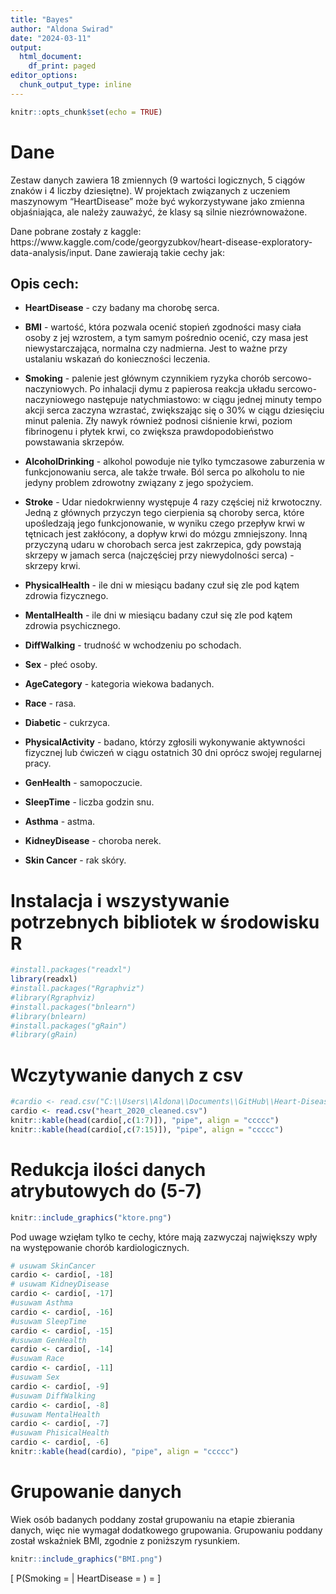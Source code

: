 ```yaml
---
title: "Bayes"
author: "Aldona Swirad"
date: "2024-03-11"
output: 
  html_document:
    df_print: paged
editor_options:
  chunk_output_type: inline
---
```


```r
knitr::opts_chunk$set(echo = TRUE)
```
# Dane

Zestaw danych zawiera 18 zmiennych (9 wartości logicznych, 5 ciągów znaków i 4 liczby dziesiętne). W projektach związanych z uczeniem maszynowym "HeartDisease" może być wykorzystywane jako zmienna objaśniająca, ale należy zauważyć, że klasy są silnie niezrównoważone.

Dane pobrane zostały z kaggle:  https://www.kaggle.com/code/georgyzubkov/heart-disease-exploratory-data-analysis/input.
Dane zawierają takie cechy jak:

## Opis cech:

 - **HeartDisease** - czy badany ma chorobę serca.

 - **BMI** - wartość, która pozwala ocenić stopień zgodności masy ciała osoby z jej wzrostem, a tym samym pośrednio ocenić, czy masa jest niewystarczająca, normalna czy nadmierna. Jest to ważne przy ustalaniu wskazań do konieczności leczenia.

 - **Smoking** - palenie jest głównym czynnikiem ryzyka chorób sercowo-naczyniowych. Po inhalacji dymu z papierosa reakcja układu sercowo-naczyniowego następuje natychmiastowo: w ciągu jednej minuty tempo akcji serca zaczyna wzrastać, zwiększając się o 30% w ciągu dziesięciu minut palenia. Zły nawyk również podnosi ciśnienie krwi, poziom fibrinogenu i płytek krwi, co zwiększa prawdopodobieństwo powstawania skrzepów.

 - **AlcoholDrinking** - alkohol powoduje nie tylko tymczasowe zaburzenia w funkcjonowaniu serca, ale także trwałe. Ból serca po alkoholu to nie jedyny problem zdrowotny związany z jego spożyciem.

 - **Stroke** - Udar niedokrwienny występuje 4 razy częściej niż krwotoczny. Jedną z głównych przyczyn tego cierpienia są choroby serca, które upośledzają jego funkcjonowanie, w wyniku czego przepływ krwi w tętnicach jest zakłócony, a dopływ krwi do mózgu zmniejszony. Inną przyczyną udaru w chorobach serca jest zakrzepica, gdy powstają skrzepy w jamach serca (najczęściej przy niewydolności serca) - skrzepy krwi.

 - **PhysicalHealth** - ile dni w miesiącu badany czuł się zle pod kątem zdrowia fizycznego.

 - **MentalHealth** - ile dni w miesiącu badany czuł się zle pod kątem zdrowia psychicznego.

 - **DiffWalking** - trudność w wchodzeniu po schodach.

 - **Sex** - płeć osoby.

 - **AgeCategory** - kategoria wiekowa badanych.

 - **Race** - rasa.

 - **Diabetic** - cukrzyca.

 - **PhysicalActivity** - badano, którzy zgłosili wykonywanie aktywności fizycznej lub ćwiczeń w ciągu ostatnich 30 dni oprócz swojej regularnej pracy.

 - **GenHealth** - samopoczucie.

 - **SleepTime** - liczba godzin snu.

 - **Asthma** - astma.

 - **KidneyDisease** - choroba nerek.

 - **Skin Cancer** - rak skóry.
 
# Instalacja i wszystywanie potrzebnych bibliotek w środowisku R
```r
#install.packages("readxl")
library(readxl)
#install.packages("Rgraphviz")
#library(Rgraphviz)
#install.packages("bnlearn")
#library(bnlearn)
#install.packages("gRain")
#library(gRain)
```

# Wczytywanie danych z csv
```r
#cardio <- read.csv("C:\\Users\\Aldona\\Documents\\GitHub\\Heart-Disease-data-analysis\\heart_2020_cleaned.csv")
cardio <- read.csv("heart_2020_cleaned.csv")
knitr::kable(head(cardio[,c(1:7)]), "pipe", align = "ccccc")
knitr::kable(head(cardio[,c(7:15)]), "pipe", align = "ccccc")
```

# Redukcja ilości danych atrybutowych do (5-7)
```r
knitr::include_graphics("ktore.png")
```
Pod uwage wzięłam tylko te cechy, które mają zazwyczaj największy wpły na występowanie chorób kardiologicznych.
```r
# usuwam SkinCancer
cardio <- cardio[, -18]
# usuwam KidneyDisease
cardio <- cardio[, -17]
#usuwam Asthma
cardio <- cardio[, -16]
#usuwam SleepTime
cardio <- cardio[, -15]
#usuwam GenHealth
cardio <- cardio[, -14]
#usuwam Race
cardio <- cardio[, -11]
#usuwam Sex
cardio <- cardio[, -9]
#usuwam DiffWalking
cardio <- cardio[, -8]
#usuwam MentalHealth
cardio <- cardio[, -7]
#usuwam PhisicalHealth
cardio <- cardio[, -6]
knitr::kable(head(cardio), "pipe", align = "ccccc")
```

# Grupowanie danych
Wiek osób badanych poddany został grupowaniu na etapie zbierania danych, więc nie wymagał dodatkowego grupowania. Grupowaniu poddany został wskaźniek BMI, zgodnie z poniższym rysunkiem. 

```r
knitr::include_graphics("BMI.png")
```




\[ P(Smoking = \text{Yes} | HeartDisease = \text{Yes}) = \frac{P(HeartDisease = \text{Yes} | Smoking = \text{Yes}) \times P(Smoking = \text{Yes})}{P(HeartDisease = \text{Yes})} \]

























